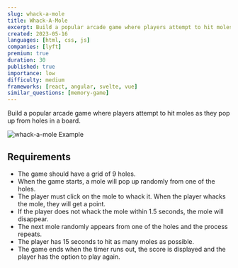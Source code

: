 ```yaml
---
slug: whack-a-mole
title: Whack-A-Mole
excerpt: Build a popular arcade game where players attempt to hit moles as they pop up from holes in a board
created: 2023-05-16
languages: [html, css, js]
companies: [lyft]
premium: true
duration: 30
published: true
importance: low
difficulty: medium
frameworks: [react, angular, svelte, vue]
similar_questions: [memory-game]
---
```


Build a popular arcade game where players attempt to hit moles as they pop up from holes in a board.

![whack-a-mole Example](/img/questions/whack-a-mole/whack-a-mole-example.png)

## Requirements

- The game should have a grid of 9 holes.
- When the game starts, a mole will pop up randomly from one of the holes.
- The player must click on the mole to whack it. When the player whacks the mole, they will get a point.
- If the player does not whack the mole within 1.5 seconds, the mole will disappear.
- The next mole randomly appears from one of the holes and the process repeats.
- The player has 15 seconds to hit as many moles as possible.
- The game ends when the timer runs out, the score is displayed and the player has the option to play again.
